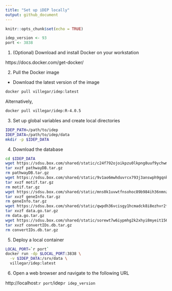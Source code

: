 ```yaml
---
title: "Set up iDEP locally"
output: github_document
---
```


```r
knitr::opts_chunk$set(echo = TRUE)
```

```r
idep_version <- 93
port <- 3838
```

1. (Optional) Download and install Docker on your workstation

https://docs.docker.com/get-docker/

2. Pull the Docker image

- Download the latest version of the image
```bash
docker pull villegar/idep:latest
```

Alternatively,
```bash
docker pull villegar/idep:R-4.0.5
```

3. Set up global variables and create local directories
```bash
IDEP_PATH=/path/to/idep
IDEP_DATA=/path/to/idep/data
mkdir -p $IDEP_DATA
```

<!-- 4. Download the latest version of iDEP from Github -->
<!-- ```bash -->
<!-- cd $IDEP_PATH -->
<!-- git clone https://github.com/iDEP-SDSU/idep -->
<!-- ``` -->

4. Download the database
```bash
cd $IDEP_DATA
wget https://sdsu.box.com/shared/static/c24f792ojoikpzu0lkpng8uuf9ychwm7.gz -O pathwayDB.tar.gz
tar xvzf pathwayDB.tar.gz
rm pathwayDB.tar.gz
wget https://sdsu.box.com/shared/static/9v1ao6mwhduvrcx793j3answph9gqnkt.gz -O motif.tar.gz
tar xvzf motif.tar.gz
rm motif.tar.gz
wget https://sdsu.box.com/shared/static/mns0k1uvwtfnsohoc89b984ih36nmnz9.gz -O geneInfo.tar.gz
tar xvzf geneInfo.tar.gz
rm geneInfo.tar.gz
wget https://sdsu.box.com/shared/static/qwpdh36vcisgy1hcmadck8i8ezhvr2fh.gz -O data.go.tar.gz
tar xvzf data.go.tar.gz
rm data.go.tar.gz
wget https://sdsu.box.com/shared/static/sorewt7w6iypmhg2k2xhyi8myeit156o.gz -O convertIDs.db.tar.gz
tar xvzf convertIDs.db.tar.gz
rm convertIDs.db.tar.gz
```

5. Deploy a local container
```bash
LOCAL_PORT=`r port`
docker run -dp $LOCAL_PORT:3838 \
  -v $IDEP_DATA:/srv/data \
  villegar/idep:latest
```


<!-- ```bash -->
<!-- LOCAL_PORT=`r port` -->
<!-- docker run -dp $LOCAL_PORT:3838 \ -->
<!--   -v $IDEP_DATA:/srv/shiny-server/data \ -->
<!--   -v $IDEP_PATH:/srv/shiny-server/ \ -->
<!--   villegar/idep:latest -->
<!-- ``` -->

6. Open a web browser and navigate to the following URL

http://localhost:`r port`/idep`r idep_version`

